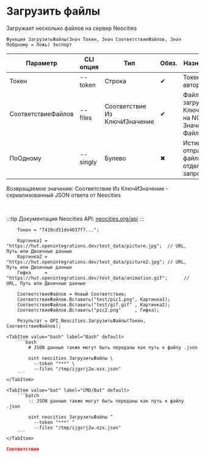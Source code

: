 ﻿---
sidebar_position: 2
description: Загрузить файлы и другие функции для работы с Neocities в Открытом пакете интеграций - бесплатной open-source библиотеке интеграций для 1С:Предприятие 8, OneScript и CLI
keywords: [1C, 1С, 1С:Предприятие, 1С:Предприятие 8.3, API, Интеграция, Сервисы, Обмен, OneScript, CLI, Neocities]
---


# Загрузить файлы
 Загружает несколько файлов на сервер Neocities



`Функция ЗагрузитьФайлы(Знач Токен, Знач СоответствиеФайлов, Знач ПоОдному = Ложь) Экспорт`

  | Параметр | CLI опция | Тип | Обяз. | Назначение |
  |-|-|-|-|-|
  | Токен | --token | Строка | &#x2714; | Токен авторизации |
  | СоответствиеФайлов | --files | Соответствие Из КлючИЗначение | &#x2714; | Файлы для загрузки: Ключ > путь на NC, Значение > Файл |
  | ПоОдному | --singly | Булево | &#x2716; | Истина > отправляет файлы отдельными запросами |

  
  Возвращаемое значение:   Соответствие Из КлючИЗначение - сериализованный JSON ответа от Neocities

<br/>

:::tip
Документация Neocities API: [neocities.org/api](https://neocities.org/api)
:::
<br/>



```bsl title="Пример использования для 1С:Предприятие/OneScript"
    Токен = "7419cd51de4037f7...";

    Картинка1 = "https://hut.openintegrations.dev/test_data/picture.jpg";  // URL, Путь или Двоичные данные
    Картинка2 = "https://hut.openintegrations.dev/test_data/picture2.jpg"; // URL, Путь или Двоичные данные
    Гифка     = "https://hut.openintegrations.dev/test_data/animation.gif";      // URL, Путь или Двоичные данные

    СоответствиеФайлов = Новый Соответствие;
    СоответствиеФайлов.Вставить("test/pic1.png", Картинка1);
    СоответствиеФайлов.Вставить("test/gif.gif" , Картинка2);
    СоответствиеФайлов.Вставить("pic2.png"     , Гифка);

    Результат = OPI_Neocities.ЗагрузитьФайлы(Токен, СоответствиеФайлов);
```
    

 <Tabs>
  
    <TabItem value="bash" label="Bash" default>
        ```bash
            # JSON данные также могут быть переданы как путь к файлу .json
            
            oint neocities ЗагрузитьФайлы \
              --token "***" \
              --files "/tmp/ijgxrj2w.ozx.json"
        ```
    </TabItem>
  
    <TabItem value="bat" label="CMD/Bat" default>
        ```batch
            :: JSON данные также могут быть переданы как путь к файлу .json
            
            oint neocities ЗагрузитьФайлы ^
              --token "***" ^
              --files "/tmp/ijgxrj2w.ozx.json"
        ```
    </TabItem>
</Tabs>


```json title="Результат"
Соответствие
```
